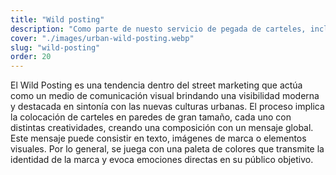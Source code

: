 ```yaml
---
title: "Wild posting"
description: "Como parte de nuesto servicio de pegada de carteles, incluimos el wild posting, una técnica para potenciar tu campaña y grabar tu marca en la mente de tu público."
cover: "./images/urban-wild-posting.webp"
slug: "wild-posting"
order: 20
---
```


<div class="container prose-2xl *:[h2]:font-bold *:[h2]:uppercase *:[h2]:leading-tight *:[h3]:font-bold">
  El Wild Posting es una tendencia dentro del street marketing que actúa como un
  medio de comunicación visual brindando una visibilidad moderna y destacada en
  sintonía con las nuevas culturas urbanas. El proceso implica la colocación de
  carteles en paredes de gran tamaño, cada uno con distintas creatividades,
  creando una composición con un mensaje global. Este mensaje puede consistir en
  texto, imágenes de marca o elementos visuales. Por lo general, se juega con
  una paleta de colores que transmite la identidad de la marca y evoca emociones
  directas en su público objetivo.
</div>
